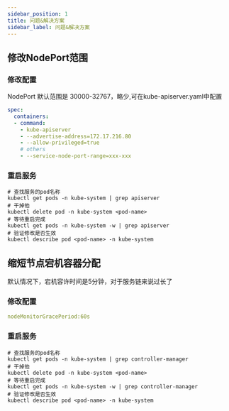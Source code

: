 ```yaml
---
sidebar_position: 1
title: 问题&解决方案
sidebar_label: 问题&解决方案
---
```


## 修改NodePort范围
### 修改配置
NodePort 默认范围是 30000-32767，略少,可在kube-apiserver.yaml中配置
```yaml
spec:
  containers:
  - command:
    - kube-apiserver
    - --advertise-address=172.17.216.80
    - --allow-privileged=true
    # others
    - --service-node-port-range=xxx-xxx
```

### 重启服务
```shell
# 查找服务的pod名称
kubectl get pods -n kube-system | grep apiserver
# 干掉他
kubectl delete pod -n kube-system <pod-name>
# 等待重启完成
kubectl get pods -n kube-system -w | grep apiserver
# 验证修改是否生效
kubectl describe pod <pod-name> -n kube-system
```

## 缩短节点宕机容器分配
默认情况下，宕机容许时间是5分钟，对于服务链来说过长了
### 修改配置
```yaml title="controller-manager.conf"
nodeMonitorGracePeriod:60s
```

### 重启服务
```shell
# 查找服务的pod名称
kubectl get pods -n kube-system | grep controller-manager
# 干掉他
kubectl delete pod -n kube-system <pod-name>
# 等待重启完成
kubectl get pods -n kube-system -w | grep controller-manager
# 验证修改是否生效
kubectl describe pod <pod-name> -n kube-system
```